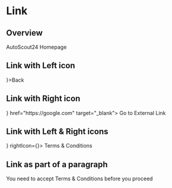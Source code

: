 

<Meta title="Components/Navigation/Link" component={Link} />

# Link

## Overview

<Canvas>
  <Story name="Overview">
    <Link href="https://autoscout24.ch">AutoScout24 Homepage</Link>
  </Story>
</Canvas>

## Link with Left icon

<Canvas>
  <Story name="Link with Left icon">
    <Link leftIcon={<ArrowLeftIcon />}>Back</Link>
  </Story>
</Canvas>

## Link with Right icon

<Canvas>
  <Story name="Link with Right icon">
    <Link rightIcon={<ErrorIcon />} href="https://google.com" target="_blank">
      Go to External Link
    </Link>
  </Story>
</Canvas>

## Link with Left & Right icons

<Canvas>
  <Story name="Link with Left & Right icons">
    <Link leftIcon={<ArrowLeftIcon />} rightIcon={<ErrorIcon />}>
      Terms & Conditions
    </Link>
  </Story>
</Canvas>

## Link as part of a paragraph

<Canvas>
  <Story name="Link as part of a paragraph">
    <p>
      You need to accept
      <Link>Terms & Conditions</Link>
      before you proceed
    </p>
  </Story>
</Canvas>
